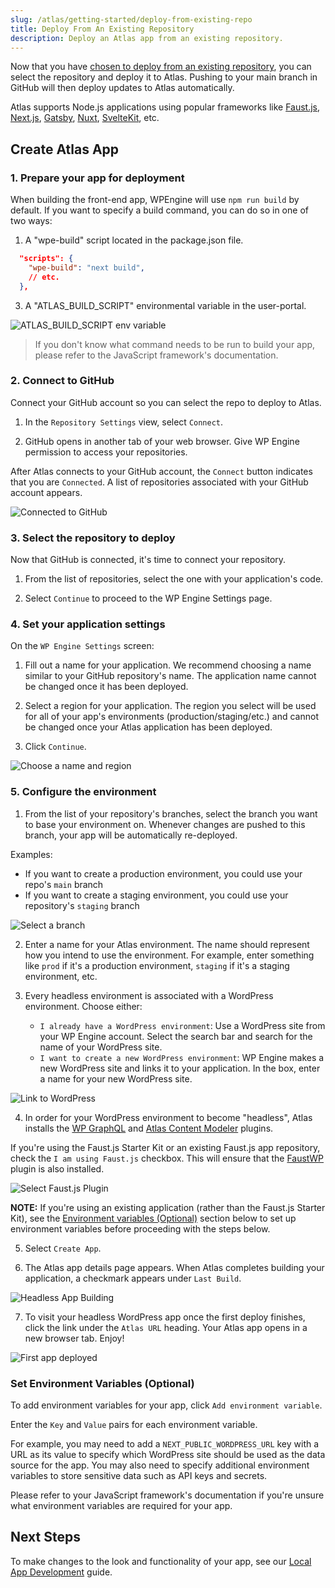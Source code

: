 ```yaml
---
slug: /atlas/getting-started/deploy-from-existing-repo
title: Deploy From An Existing Repository
description: Deploy an Atlas app from an existing repository.
---
```


Now that you have [chosen to deploy from an existing repository](./blueprint-repository), you can select the repository and deploy it to Atlas. Pushing to your main branch in GitHub will then deploy updates to Atlas automatically.

Atlas supports Node.js applications using popular frameworks like [Faust.js](https://faustjs.org/), [Next.js](https://nextjs.org/), [Gatsby](https://www.gatsbyjs.com/), [Nuxt](https://nuxtjs.org/), [SvelteKit](https://kit.svelte.dev/), etc.

## Create Atlas App

### 1. Prepare your app for deployment

When building the front-end app, WPEngine will use ```npm run build``` by default. If you want to specify a build command, you can do so in one of two ways:

1. A "wpe-build" script located in the package.json file.

```json
  "scripts": {
    "wpe-build": "next build",
    // etc.
  },
```

3. A "ATLAS_BUILD_SCRIPT" environmental variable in the user-portal.

![ATLAS_BUILD_SCRIPT env variable]()

>If you don't know what command needs to be run to build your app, please refer to the JavaScript framework's documentation.

### 2. Connect to GitHub

Connect your GitHub account so you can select the repo to deploy to Atlas.

1. In the `Repository Settings` view, select `Connect`.

2. GitHub opens in another tab of your web browser. Give WP Engine permission to access your repositories.

After Atlas connects to your GitHub account, the `Connect` button indicates that you are `Connected`. A list of repositories associated with your GitHub account appears.

![Connected to GitHub](./assets/img/connect-to-github.png)

### 3. Select the repository to deploy

Now that GitHub is connected, it's time to connect your repository.

1. From the list of repositories, select the one with your application's code.

2. Select `Continue` to proceed to the WP Engine Settings page.

### 4. Set your application settings

On the `WP Engine Settings` screen:

1. Fill out a name for your application. We recommend choosing a name similar to your GitHub repository's name. The application name cannot be changed once it has been deployed.

2. Select a region for your application. The region you select will be used for all of your app's environments (production/staging/etc.) and cannot be changed once your Atlas application has been deployed.

3. Click `Continue`.

![Choose a name and region](./assets/img/wp-engine-settings.png)

### 5. Configure the environment

1. From the list of your repository's branches, select the branch you want to base your environment on. Whenever changes are pushed to this branch, your app will be automatically re-deployed.

Examples:

- If you want to create a production environment, you could use your repo's `main` branch
- If you want to create a staging environment, you could use your repository's `staging` branch

![Select a branch](./assets/img/select-branch.png)

2. Enter a name for your Atlas environment. The name should represent how you intend to use the environment. For example, enter something like `prod` if it's a production environment, `staging` if it's a staging environment, etc.

3. Every headless environment is associated with a WordPress environment. Choose either:

   - `I already have a WordPress environment`: Use a WordPress site from your WP Engine account. Select the search bar and search for the name of your WordPress site.
   - `I want to create a new WordPress environment`: WP Engine makes a new WordPress site and links it to your application. In the box, enter a name for your new WordPress site.

![Link to WordPress](./assets/img/link-to-wordpress.png)

4. In order for your WordPress environment to become "headless", Atlas installs the [WP GraphQL](https://wordpress.org/plugins/wp-graphql/) and [Atlas Content Modeler](https://wordpress.org/plugins/atlas-content-modeler/) plugins.

If you're using the Faust.js Starter Kit or an existing Faust.js app repository, check the `I am using Faust.js` checkbox. This will ensure that the [FaustWP](https://wordpress.org/plugins/faustwp/) plugin is also installed.

![Select Faust.js Plugin](./assets/img/faustjs.png)

**NOTE:** If you're using an existing application (rather than the Faust.js Starter Kit), see the [Environment variables (Optional)](#environment-variables--optional-) section below to set up environment variables before proceeding with the steps below.

5. Select `Create App`.

6. The Atlas app details page appears. When Atlas completes building your application, a checkmark appears under `Last Build`.

![Headless App Building](./assets/img/portal-app-building.png)

7. To visit your headless WordPress app once the first deploy finishes, click the link under the `Atlas URL` heading. Your Atlas app opens in a new browser tab. Enjoy!

![First app deployed](./assets/img/first-app-deployed.png)

### Set Environment Variables (Optional)

To add environment variables for your app, click `Add environment variable`.

Enter the `Key` and `Value` pairs for each environment variable.

For example, you may need to add a `NEXT_PUBLIC_WORDPRESS_URL` key with a URL as its value to specify which WordPress site should be used as the data source for the app. You may also need to specify additional environment variables to store sensitive data such as API keys and secrets.

Please refer to your JavaScript framework's documentation if you're unsure what environment variables are required for your app.

## Next Steps

To make changes to the look and functionality of your app, see our [Local App Development](../local-app-development/overview) guide.
